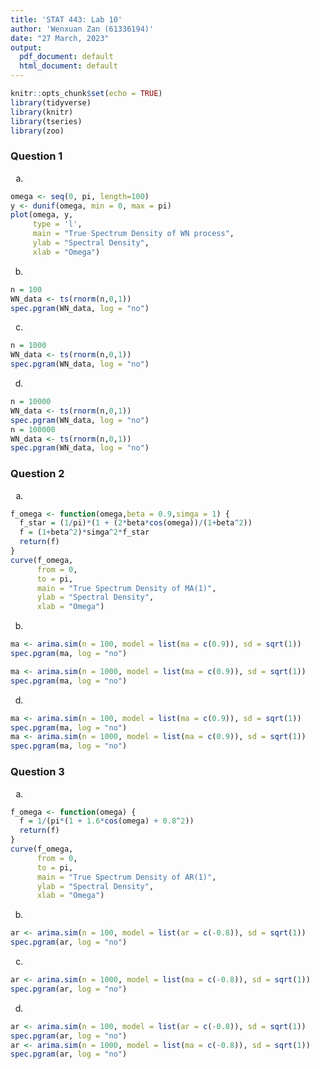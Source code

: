 ```yaml
---
title: 'STAT 443: Lab 10'
author: 'Wenxuan Zan (61336194)'
date: "27 March, 2023"
output:
  pdf_document: default
  html_document: default
---
```


```r
knitr::opts_chunk$set(echo = TRUE)
library(tidyverse)
library(knitr)
library(tseries)
library(zoo)
```
### Question 1
a) 
```r
omega <- seq(0, pi, length=100)
y <- dunif(omega, min = 0, max = pi)
plot(omega, y, 
     type = 'l',
     main = "True Spectrum Density of WN process",
     ylab = "Spectral Density",
     xlab = "Omega")
```

b)
```r
n = 100
WN_data <- ts(rnorm(n,0,1))
spec.pgram(WN_data, log = "no")
```

c)
```r
n = 1000
WN_data <- ts(rnorm(n,0,1))
spec.pgram(WN_data, log = "no")
```

d)
```r
n = 10000
WN_data <- ts(rnorm(n,0,1))
spec.pgram(WN_data, log = "no")
n = 100000
WN_data <- ts(rnorm(n,0,1))
spec.pgram(WN_data, log = "no")
```

### Question 2
a)
```r
f_omega <- function(omega,beta = 0.9,simga = 1) {
  f_star = (1/pi)*(1 + (2*beta*cos(omega))/(1+beta^2))
  f = (1+beta^2)*simga^2*f_star
  return(f)
}
curve(f_omega,
      from = 0,
      to = pi,
      main = "True Spectrum Density of MA(1)",
      ylab = "Spectral Density",
      xlab = "Omega")
```

b)
```r
ma <- arima.sim(n = 100, model = list(ma = c(0.9)), sd = sqrt(1))
spec.pgram(ma, log = "no")
```

```r
ma <- arima.sim(n = 1000, model = list(ma = c(0.9)), sd = sqrt(1))
spec.pgram(ma, log = "no")
```

d)
```r
ma <- arima.sim(n = 100, model = list(ma = c(0.9)), sd = sqrt(1))
spec.pgram(ma, log = "no")
ma <- arima.sim(n = 1000, model = list(ma = c(0.9)), sd = sqrt(1))
spec.pgram(ma, log = "no")
```

### Question 3
a)
```r
f_omega <- function(omega) {
  f = 1/(pi*(1 + 1.6*cos(omega) + 0.8^2))
  return(f)
}
curve(f_omega,
      from = 0,
      to = pi,
      main = "True Spectrum Density of AR(1)",
      ylab = "Spectral Density",
      xlab = "Omega")
```

b)
```r
ar <- arima.sim(n = 100, model = list(ar = c(-0.8)), sd = sqrt(1))
spec.pgram(ar, log = "no")
```

c)
```r
ar <- arima.sim(n = 1000, model = list(ma = c(-0.8)), sd = sqrt(1))
spec.pgram(ar, log = "no")
```

d)
```r
ar <- arima.sim(n = 100, model = list(ar = c(-0.8)), sd = sqrt(1))
spec.pgram(ar, log = "no")
ar <- arima.sim(n = 1000, model = list(ma = c(-0.8)), sd = sqrt(1))
spec.pgram(ar, log = "no")
```






